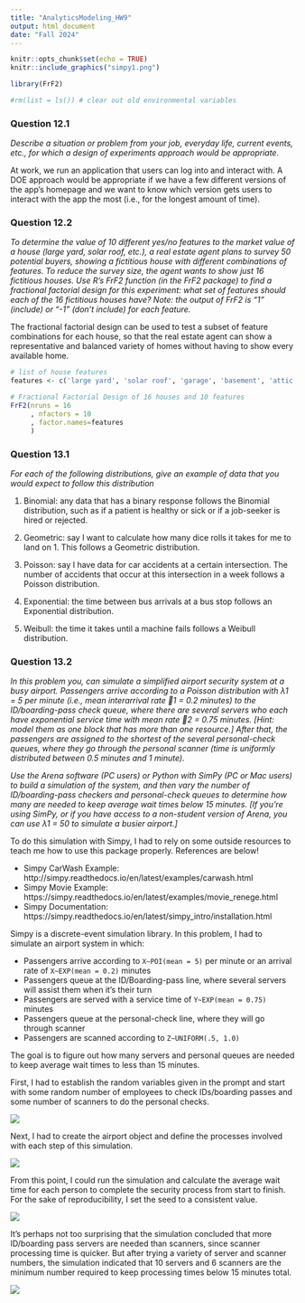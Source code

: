 ---
title: "AnalyticsModeling_HW9"
output: html_document
date: "Fall 2024"
---

```{r setup, include=FALSE}
knitr::opts_chunk$set(echo = TRUE)
knitr::include_graphics("simpy1.png")

library(FrF2)

#rm(list = ls()) # clear out old environmental variables
```

### Question 12.1

*Describe a situation or problem from your job, everyday life, current events, etc., for which a design of experiments approach would be appropriate.*

At work, we run an application that users can log into and interact with. A DOE approach would be appropriate if we have a few different versions of the app's homepage and we want to know which version gets users to interact with the app the most (i.e., for the longest amount of time). 

### Question 12.2

*To determine the value of 10 different yes/no features to the market value of a house (large yard, solar roof, etc.), a real estate agent plans to survey 50 potential buyers, showing a fictitious house with different combinations of features. To reduce the survey size, the agent wants to show just 16 fictitious houses. Use R’s FrF2 function (in the FrF2 package) to find a fractional factorial design for this experiment: what set of features should each of the 16 fictitious houses have? Note: the output of FrF2 is “1” (include) or “-1” (don’t include) for each feature.*

The fractional factorial design can be used to test a subset of feature combinations for each house, so that the real estate agent can show a representative and balanced variety of homes without having to show every available home. 

```{r Fractional Factorial Design}
# list of house features
features <- c('large yard', 'solar roof', 'garage', 'basement', 'attic', 'pool', 'garden', 'num floors', 'sqft', 'new appliances')

# Fractional Factorial Design of 16 houses and 10 features
FrF2(nruns = 16
     , nfactors = 10
     , factor.names=features
     )
```

### Question 13.1

*For each of the following distributions, give an example of data that you would expect to follow this distribution*

1. Binomial: any data that has a binary response follows the Binomial distribution, such as if a patient is healthy or sick or if a job-seeker is hired or rejected.

2. Geometric: say I want to calculate how many dice rolls it takes for me to land on 1. This follows a Geometric distribution. 

3. Poisson: say I have data for car accidents at a certain intersection. The number of accidents that occur at this intersection in a week follows a Poisson distribution. 

4. Exponential: the time between bus arrivals at a bus stop follows an Exponential distribution.

5. Weibull: the time it takes until a machine fails follows a Weibull distribution. 

### Question 13.2

*In this problem you, can simulate a simplified airport security system at a busy airport. Passengers arrive according to a Poisson distribution with λ1 = 5 per minute (i.e., mean interarrival rate 1 = 0.2 minutes) to the ID/boarding-pass check queue, where there are several servers who each have exponential service time with mean rate 2 = 0.75 minutes. [Hint: model them as one block that has more than one resource.] After that, the passengers are assigned to the shortest of the several personal-check queues, where they go through the personal scanner (time is uniformly distributed between 0.5 minutes and 1 minute).*

*Use the Arena software (PC users) or Python with SimPy (PC or Mac users) to build a simulation of the system, and then vary the number of ID/boarding-pass checkers and personal-check queues to determine how many are needed to keep average wait times below 15 minutes. [If you’re using SimPy, or if you have access to a non-student version of Arena, you can use λ1 = 50 to simulate a busier airport.]*

To do this simulation with Simpy, I had to rely on some outside resources to teach me how to use this package properly. References are below!

- Simpy CarWash Example: http://simpy.readthedocs.io/en/latest/examples/carwash.html
- Simpy Movie Example: https://simpy.readthedocs.io/en/latest/examples/movie_renege.html
- Simpy Documentation: https://simpy.readthedocs.io/en/latest/simpy_intro/installation.html

Simpy is a discrete-event simulation library. In this problem, I had to simulate an airport system in which:

- Passengers arrive according to `X~POI(mean = 5)` per minute or an arrival rate of `X~EXP(mean = 0.2)` minutes
- Passengers queue at the ID/Boarding-pass line, where several servers will assist them when it's their turn 
- Passengers are served with a service time of `Y~EXP(mean = 0.75)` minutes
- Passengers queue at the personal-check line, where they will go through scanner 
- Passengers are scanned according to `Z~UNIFORM(.5, 1.0)`

The goal is to figure out how many servers and personal queues are needed to keep average wait times to less than 15 minutes.

First, I had to establish the random variables given in the prompt and start with some random number of employees to check IDs/boarding passes and some number of scanners to do the personal checks. 

![](simpy0.png)

Next, I had to create the airport object and define the processes involved with each step of this simulation.

![](simpy1.png)


From this point, I could run the simulation and calculate the average wait time for each person to complete the security process from start to finish. For the sake of reproducibility, I set the seed to a consistent value.

![](simpy2.png)


It's perhaps not too surprising that the simulation concluded that more ID/boarding pass servers are needed than scanners, since scanner processing time is quicker. But after trying a variety of server and scanner numbers, the simulation indicated that 10 servers and 6 scanners are the minimum number required to keep processing times below 15 minutes total. 

![](simpy3.png)
